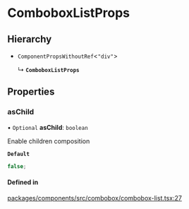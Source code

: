 # ComboboxListProps

## Hierarchy

- `ComponentPropsWithoutRef`\<`"div"`\>

  ↳ **`ComboboxListProps`**

## Properties

### asChild

• `Optional` **asChild**: `boolean`

Enable children composition

**`Default`**

```ts
false;
```

#### Defined in

[packages/components/src/combobox/combobox-list.tsx:27](https://github.com/vtex/shoreline/blob/6674ddada/packages/components/src/combobox/combobox-list.tsx#L27)
